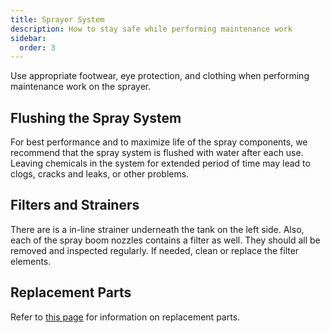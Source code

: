 ```yaml
---
title: Sprayer System
description: How to stay safe while performing maintenance work
sidebar:
  order: 3
---
```


<Aside type="caution" title="Before you start">
Use appropriate footwear, eye protection, and clothing when performing maintenance work on the sprayer.
</Aside>

## Flushing the Spray System

For best performance and to maximize life of the spray components, we recommend that the spray system is flushed with water after each use. Leaving chemicals in the system for extended period of time may lead to clogs, cracks and leaks, or other problems.

## Filters and Strainers

There are is a in-line strainer underneath the tank on the left side. Also, each of the spray boom nozzles contains a filter as well. They should all be removed and inspected regularly. If needed, clean or replace the filter elements.

## Replacement Parts

Refer to [this page](/reference/service-parts) for information on replacement parts.